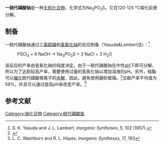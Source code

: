 {{chembox
| Verifiedfields = changed
| Watchedfields = changed
| verifiedrevid = 450648715
| Name = 一硫代磷酸钠
| ImageFile = Sodium_monothiophosphate.png
| ImageSize = 
| ImageName = 一硫代磷酸钠的分子模型
| IUPACName = Sodium monothiophosphate
| OtherNames = 硫代磷酸钠、单硫代磷酸钠
|Section1={{Chembox Identifiers
| CASNo_Ref = {{cascite|changed|??}}
| CASNo = 10101-88-9
| UNII_Ref = {{fdacite|changed|FDA}}
| UNII = AN1017219I
| EINECS = 233-26-1
| PubChem = 6913045
| InChI = 1S/3Na.H3O3PS/c;;;1-4(2,3)5/h;;;(H3,1,2,3,5)
| SMILES = OP(=S)(O)O.[Na].[Na].[Na]
  }}
|Section3={{Chembox Properties
| Formula = Na<sub>3</sub>PO<sub>3</sub>S
| MolarMass = 180.030 g/mol
| Appearance = 白色晶体
| Solubility = 易溶
| MeltingPt = 120 to 125 ℃
| MeltingPt_notes = (分解)
  }}
}}
'''一硫代磷酸钠'''是一种[[无机化合物|无机化合物]]，化学式为Na<sub>3</sub>PO<sub>3</sub>S，它在120-125 ℃熔化前便分解。

==制备==
一硫代磷酸钠通过[[三氯硫磷|三氯硫磷]]和[[氢氧化钠|氢氧化钠]]的反应制备（Yasuda&Lambert法）：<ref>S. K. Yasuda and J. L. Lambert, ''Inorganic Syntheses'', 5, 102 (1957).</ref>

:PSCl<sub>3</sub> + 6 NaOH → Na<sub>3</sub>PO<sub>3</sub>S + 3 NaCl + 3 H<sub>2</sub>O

该反应的产率由氢氧化钠的纯度决定。由于一硫代磷酸钠在中性[[pH|pH]]下即可分解，所以为了达到较高产率，需要使用过量的氢氧化钠以增加溶液的pH。另外，硅酯可以[[催化|催化]]硫代磷酸根离子的[[水解|水解]]，因此，避免使用磨砂玻璃。<ref>{{cite journal
 | title = Serendipitous Reactions Involving a Silicone Grease
 | author = Lucian C.  Pop and M. Saito
 | journal = Coordination Chemistry Reviews
 | volume = 
 | issue = 
 | pages = 
 | year = 2015
 | url =
 | issn = 
 | doi = 10.1016/j.ccr.2015.07.005
 | pmid = }}</ref>文献产率平均值为59%，并且可以通过提高pH来改变产率。<ref>L. C. Washburn and R. L. Hayes, ''Inorganic Syntheses'', 17, 193</ref>

==参考文献==
{{reflist}}

[[Category:钠化合物|Category:钠化合物]]
[[Category:硫代磷酸盐|Category:硫代磷酸盐]]